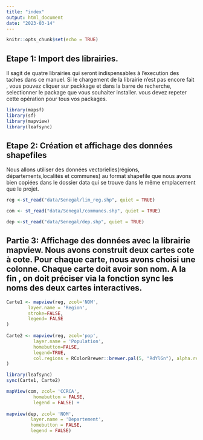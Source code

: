 ```yaml
---
title: "index"
output: html_document
date: "2023-03-14"
---
```


```r
knitr::opts_chunk$set(echo = TRUE)
```

## Etape 1: Import des librairies. 
Il sagit de quatre librairies qui seront indispensables à l'execution des taches dans ce manuel. Si le chargement de la librairie n'est pas encore fait , vous pouvez cliquer sur packkage et dans la barre de recherche, selectionner le package que vous souhaiter installer. vous devez repeter cette opération pour tous vos packages.

```r
library(mapsf)
library(sf)
library(mapview)
library(leafsync)
```

## Etape 2: Création et affichage des données shapefiles

Nous allons utiliser  des données vectorielles(régions, départements,localités et communes) au  format shapefile que nous avons bien copiées dans le dossier data qui se trouve dans le même emplacement que le projet. 

```r
reg <-st_read("data/Senegal/lim_reg.shp", quiet = TRUE)

com <- st_read("data/Senegal/communes.shp", quiet = TRUE)

dep <-st_read("data/Senegal/dep.shp", quiet = TRUE)

```

## Partie 3: Affichage des données avec la librairie mapview. Nous avons construit deux cartes cote à cote. Pour chaque carte, nous avons choisi une colonne. Chaque carte doit avoir son nom. A la fin , on doit préciser via la fonction sync les noms des deux cartes interactives.

```r
Carte1 <- mapview(reg, zcol='NOM', 
        layer.name = 'Region',
        stroke=FALSE, 
        legend= FALSE
) 
  
Carte2 <- mapview(reg, zcol='pop', 
          layer.name = 'Population', 
          homebutton=FALSE, 
          legend=TRUE,
          col.regions = RColorBrewer::brewer.pal(5, "RdYlGn"), alpha.regions = 1
)

library(leafsync)
sync(Carte1, Carte2)

mapView(com, zcol= 'CCRCA',
          homebutton = FALSE,
          legend = FALSE) +
  
mapview(dep, zcol= 'NOM', 
         layer.name = 'Departement',
         homebutton = FALSE,
         legend = FALSE)
```
